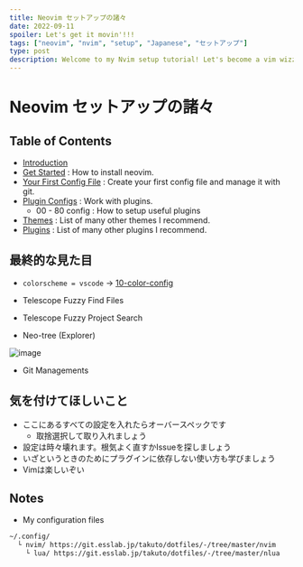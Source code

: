 ```yaml
---
title: Neovim セットアップの諸々
date: 2022-09-11
spoiler: Let's get it movin'!!!
tags: ["neovim", "nvim", "setup", "Japanese", "セットアップ"]
type: post
description: Welcome to my Nvim setup tutorial! Let's become a vim wizzard XD. [/]
---
```


# Neovim セットアップの諸々

## Table of Contents

- [Introduction](#)
- [Get Started](startup) : How to install neovim.
- [Your First Config File](first-config) : Create your first config file and manage it with git.
- [Plugin Configs](plug-config) : Work with plugins.
  - 00 - 80 config : How to setup useful plugins
- [Themes](themes) : List of many other themes I recommend.
- [Plugins](plugins) : List of many other plugins I recommend.

## 最終的な見た目

- `colorscheme = vscode` -> [10-color-config](10-color-config)

- Telescope Fuzzy Find Files

- Telescope Fuzzy Project Search

- Neo-tree (Explorer)

![image](./plug-config/11-uiline-config/image.png)

- Git Managements

## 気を付けてほしいこと

- ここにあるすべての設定を入れたらオーバースペックです
  - 取捨選択して取り入れましょう
- 設定は時々壊れます。根気よく直すかIssueを探しましょう
- いざというときのためにプラグインに依存しない使い方も学びましょう
- Vimは楽しいぞい

## Notes

- My configuration files
```txt
~/.config/
  └ nvim/ https://git.esslab.jp/takuto/dotfiles/-/tree/master/nvim
    └ lua/ https://git.esslab.jp/takuto/dotfiles/-/tree/master/nlua
```
